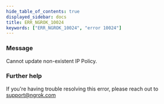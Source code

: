 ```yaml
---
hide_table_of_contents: true
displayed_sidebar: docs
title: ERR_NGROK_10024
keywords: ["ERR_NGROK_10024", "error 10024"]
---
```


### Message

Cannot update non-existent IP Policy.

### Further help

If you're having trouble resolving this error, please reach out to [support@ngrok.com](mailto:support@ngrok.com?subject=Help%20with%20ERR_NGROK_10024)
